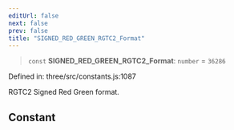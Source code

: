 ```yaml
---
editUrl: false
next: false
prev: false
title: "SIGNED_RED_GREEN_RGTC2_Format"
---
```


> `const` **SIGNED\_RED\_GREEN\_RGTC2\_Format**: `number` = `36286`

Defined in: three/src/constants.js:1087

RGTC2 Signed Red Green format.

## Constant
